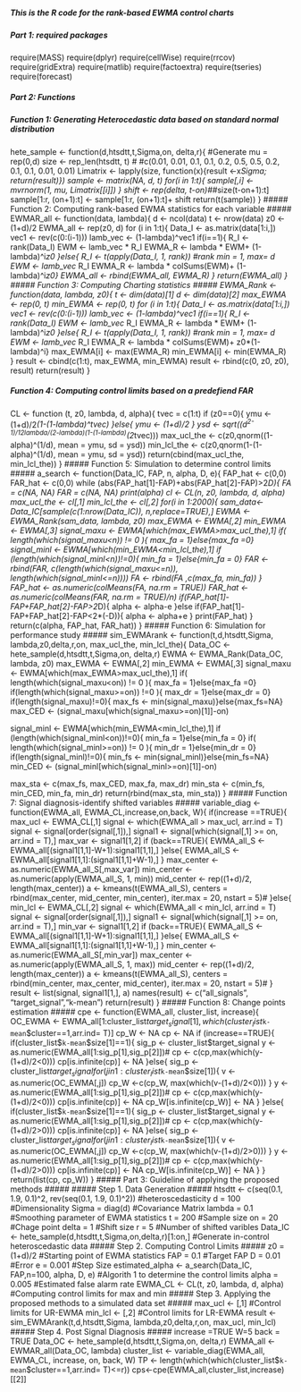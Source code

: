 ##### This is the R code for the rank-based EWMA control charts #####
##### Part 1: required packages ######
require(MASS) 
require(dplyr)
require(cellWise)
require(rrcov)
require(gridExtra)
require(matlib)
require(factoextra)
require(tseries)
require(forecast)

##### Part 2: Functions #####
##### Function 1: Generating Heterocedastic data based on standard normal distribution#####
hete_sample <- function(d,htsdtt,t,Sigma,on, delta,r){ #Generate 
  mu = rep(0,d)
  size <- rep_len(htsdtt, t) # #c(0.01, 0.01, 0.1, 0.1, 0.2, 0.5, 0.5,  0.2, 0.1, 0.1, 0.01, 0.01)
  Limatrix <- lapply(size, function(x){result <-x*Sigma; return(result)})
  sample <- matrix(NA, d, t)
  for(i in 1:t){
    sample[,i] <- mvrnorm(1, mu, Limatrix[[i]])
  }
  shift <- rep(delta, t-on)##*size(t-on+1):t]
  sample[1:r, (on+1):t] <- sample[1:r, (on+1):t]+ shift
  return(t(sample))
}
##### Function 2: Computing rank-based EWMA statistics for each variable #####
EWMAR_all <- function(data, lambda){
  d <- ncol(data)
  t <- nrow(data)
  z0 <- (1+d)/2
  EWMA_all <- rep(z0, d)
  for (i in 1:t){
    Data_I <- as.matrix(data[1:i,])
    vec1 <- rev(c(0:(i-1)))
    lamb_vec <- (1-lambda)^vec1
    if(i==1){
      R_I <- rank(Data_I)
      EWM <- lamb_vec * R_I
      EWMA_R <- lambda * EWM+ (1-lambda)^i*z0
      }else{ 
        R_I <- t(apply(Data_I, 1, rank)) #rank min = 1, max= d
        EWM <- lamb_vec * R_I
        EWMA_R <- lambda * colSums(EWM)+ (1-lambda)^i*z0}
    EWMA_all <- rbind(EWMA_all, EWMA_R)
    }
  return(EWMA_all)
} 
##### Function 3: Computing Charting statistics #####
EWMA_Rank <- function(data, lambda, z0){
  t <- dim(data)[1]
  d <- dim(data)[2]
  max_EWMA <- rep(0, t)
  min_EWMA <- rep(0, t)
  for (i in 1:t){
    Data_I <- as.matrix(data[1:i,])
    vec1 <- rev(c(0:(i-1)))
    lamb_vec <- (1-lambda)^vec1
    if(i==1){
      R_I <- rank(Data_I)
      EWM <- lamb_vec * R_I
      EWMA_R <- lambda * EWM+ (1-lambda)^i*z0
    }else{ 
      R_I <- t(apply(Data_I, 1, rank)) #rank min = 1, max= d
      EWM <- lamb_vec * R_I
      EWMA_R <- lambda * colSums(EWM)+ z0*(1-lambda)^i}
    max_EWMA[i] <- max(EWMA_R)
    min_EWMA[i] <- min(EWMA_R)
    }
  result <- cbind(c(1:t), max_EWMA, min_EWMA)
  result <- rbind(c(0, z0, z0), result)
  return(result)
}

##### Function 4: Computing control limits based on a predefiend FAR #####
CL <- function (t, z0, lambda, d, alpha){
  tvec = c(1:t)
  if (z0==0){
    ymu <- (1+d)/2*(1-(1-lambda)^tvec)
    }else{
      ymu <- (1+d)/2
      }
  ysd <- sqrt((d^2-1)/12*lambda/(2-lambda)*(1-(1-lambda)^(2*tvec)))
  max_ucl_the <- c(z0,qnorm((1-alpha)^(1/d), mean = ymu, sd = ysd))
  min_lcl_the <- c(z0,qnorm(1-(1-alpha)^(1/d), mean = ymu, sd = ysd))
  return(cbind(max_ucl_the, min_lcl_the))
  }
##### Function 5: Simulation to determine control limits #####
a_search <- function(Data_IC, FAP, n, alpha, D, e){
  FAP_hat <- c(0,0)
  FAR_hat <- c(0,0)
  while (abs(FAP_hat[1]-FAP)+abs(FAP_hat[2]-FAP)>2*D){
    FA = c(NA, NA)
    FAR = c(NA, NA)
    print(alpha)
    cl <- CL(n, z0, lambda, d, alpha)
    max_ucl_the <- cl[,1]
    min_lcl_the <- cl[,2]
    for(i in 1:2000){
      sam_data<-Data_IC[sample(c(1:nrow(Data_IC)),
                               n,replace=TRUE),]
      EWMA <- EWMA_Rank(sam_data, lambda, z0) 
      max_EWMA <- EWMA[,2]
      min_EWMA <- EWMA[,3]
      signal_maxu <- EWMA[which(max_EWMA>max_ucl_the),1]
      if( length(which(signal_maxu<n)) != 0 ){
        max_fa = 1}else{max_fa =0}
      signal_minl <- EWMA[which(min_EWMA<min_lcl_the),1]
      if (length(which(signal_minl<n))!=0){
        min_fa = 1}else{min_fa = 0}
      FAR <- rbind(FAR, c(length(which(signal_maxu<=n)), length(which(signal_minl<=n))))
      FA <- rbind(FA ,c(max_fa, min_fa))
      }
    FAP_hat <- as.numeric(colMeans(FA, na.rm = TRUE))
    FAR_hat <- as.numeric(colMeans(FAR, na.rm = TRUE)/n)
    if(FAP_hat[1]-FAP+FAP_hat[2]-FAP>2*D){
      alpha <- alpha-e
      }else if(FAP_hat[1]-FAP+FAP_hat[2]-FAP<2*(-D)){
        alpha <- alpha+e
        }
    print(FAP_hat)
    }
  return(c(alpha, FAP_hat, FAR_hat))
}
##### Function 6: Simulation for performance study #####
sim_EWMArank <- function(t,d,htsdtt,Sigma, lambda,z0,delta,r,on, max_ucl_the, min_lcl_the){
  Data_OC <- hete_sample(d,htsdtt,t,Sigma,on, delta,r) 
  EWMA <- EWMA_Rank(Data_OC, lambda, z0) 
  max_EWMA <- EWMA[,2]
  min_EWMA <- EWMA[,3]
  signal_maxu <- EWMA[which(max_EWMA>max_ucl_the),1]
  if( length(which(signal_maxu<on)) != 0 ){
    max_fa = 1}else{max_fa =0}
  if(length(which(signal_maxu>=on)) !=0 ){
    max_dr = 1}else{max_dr = 0}
  if(length(signal_maxu)!=0){
    max_fs <- min(signal_maxu)}else{max_fs=NA}
  max_CED <- (signal_maxu[which(signal_maxu>=on)[1]]-on)
  
  signal_minl <- EWMA[which(min_EWMA<min_lcl_the),1]
  if (length(which(signal_minl<on))!=0){
    min_fa = 1}else{min_fa = 0}
  if( length(which(signal_minl>=on)) != 0 ){
    min_dr = 1}else{min_dr = 0}
  if(length(signal_minl)!=0){
    min_fs <- min(signal_minl)}else{min_fs=NA}
  min_CED <- (signal_minl[which(signal_minl>=on)[1]]-on)
  
  max_sta <- c(max_fs, max_CED, max_fa, max_dr)
  min_sta <- c(min_fs, min_CED, min_fa, min_dr)
  return(rbind(max_sta, min_sta))
}
##### Function 7: Signal diagnosis-identify shifted variables #####
variable_diag <- function(EWMA_all, EWMA_CL,increase,on,back, W){
  if(increase ==TRUE){
  max_ucl <- EWMA_CL[,1]
  signal <- which(EWMA_all > max_ucl, arr.ind = T)
  signal <- signal[order(signal[,1]),]
  signal1 <- signal[which(signal[,1] >= on, arr.ind = T),]
  max_var <- signal1[1,2]
  if (back==TRUE){
    EWMA_all_S <- EWMA_all[(signal1[1,1]-W+1):signal1[1,1],]
    }else{
      EWMA_all_S <- EWMA_all[signal1[1,1]:(signal1[1,1]+W-1),]
      }
  max_center <- as.numeric(EWMA_all_S[,max_var])
  min_center <- as.numeric(apply(EWMA_all_S, 1, min))
  mid_center <- rep((1+d)/2, length(max_center))
  a <- kmeans(t(EWMA_all_S), centers = rbind(max_center, mid_center, min_center), iter.max = 20, nstart = 5)#
  }else{
    min_lcl <- EWMA_CL[,2]
    signal <- which(EWMA_all < min_lcl, arr.ind = T)
    signal <- signal[order(signal[,1]),]
    signal1 <- signal[which(signal[,1] >= on, arr.ind = T),]
    min_var <- signal1[1,2]
    if (back==TRUE){
      EWMA_all_S <- EWMA_all[(signal1[1,1]-W+1):signal1[1,1],]
      }else{
        EWMA_all_S <- EWMA_all[signal1[1,1]:(signal1[1,1]+W-1),]
        }
    min_center <- as.numeric(EWMA_all_S[,min_var])
    max_center <- as.numeric(apply(EWMA_all_S, 1, max))
    mid_center <- rep((1+d)/2, length(max_center))
    a <- kmeans(t(EWMA_all_S), centers = rbind(min_center, max_center, mid_center), iter.max = 20, nstart = 5)#
  }
  result <- list(signal, signal1[1,], a)
  names(result) <- c("all_signals", "target_signal","k-mean")
  return(result)
}
##### Function 8: Change points estimation ##### 
cpe <- function(EWMA_all, cluster_list, increase){
  OC_EWMA <- EWMA_all[1:cluster_list$target_signal[1], which(cluster_list$`k-mean`$cluster==1,arr.ind= T)]
  cp_W <- NA
  cp <- NA
  if (increase==TRUE){
    if(cluster_list$`k-mean`$size[1]==1){
    sig_p <- cluster_list$target_signal
    y <- as.numeric(EWMA_all[1:sig_p[1],sig_p[2]])#
    cp <- c(cp,max(which(y-(1+d)/2<0)))
    cp[is.infinite(cp)] <- NA 
    }else{
      sig_p <- cluster_list$target_signal
      for (j in 1:cluster_list$`k-mean`$size[1]){
        v <- as.numeric(OC_EWMA[,j])
        cp_W <-c(cp_W, max(which(v-(1+d)/2<0)))
        }
      y <- as.numeric(EWMA_all[1:sig_p[1],sig_p[2]])#
      cp <- c(cp,max(which(y-(1+d)/2<0)))
      cp[is.infinite(cp)] <- NA 
      cp_W[is.infinite(cp_W)] <- NA 
      }
  }else{
      if(cluster_list$`k-mean`$size[1]==1){
        sig_p <- cluster_list$target_signal
        y <- as.numeric(EWMA_all[1:sig_p[1],sig_p[2]])#
        cp <- c(cp,max(which(y-(1+d)/2>0)))
        cp[is.infinite(cp)] <- NA 
        }else{
          sig_p <- cluster_list$target_signal
          for (j in 1:cluster_list$`k-mean`$size[1]){
            v <- as.numeric(OC_EWMA[,j])
            cp_W <-c(cp_W, max(which(v-(1+d)/2>0)))
            }
          y <- as.numeric(EWMA_all[1:sig_p[1],sig_p[2]])#
          cp <- c(cp,max(which(y-(1+d)/2>0)))
          cp[is.infinite(cp)] <- NA 
          cp_W[is.infinite(cp_W)] <- NA 
        }
    }
  return(list(cp, cp_W))
}
##### Part 3: Guideline of applying the proposed methods #####
##### Step 1. Data Generation #####
htsdtt <- c(seq(0.1, 1.9, 0.1)^2, rev(seq(0.1, 1.9, 0.1)^2)) #heteroscedasticity
d = 100 #Dimensionality
Sigma = diag(d) #Covariance Matrix 
lambda = 0.1 #Smoothing parameter of EWMA statistics
t = 200 #Sample size 
on = 20 #Chage point
delta = 1 #Shift size
r = 5 #Number of shifted varibles
Data_IC <- hete_sample(d,htsdtt,t,Sigma,on,delta,r)[1:on,] #Generate in-control heteroscedastic data  
##### Step 2. Computing Control Limits #####
z0 = (1+d)/2 #Starting point of EWMA statistics
FAP = 0.1 #Target FAP
D = 0.01 #Error
e = 0.001 #Step Size
estimated_alpha <- a_search(Data_IC, FAP,n=100, alpha, D, e) #Algorith 1 to determine the control limits
alpha = 0.005 #Estimated false alarm rate
EWMA_CL <- CL(t, z0, lambda, d, alpha) #Computing control limits for max and min 
##### Step 3. Applying the proposed methods to a simulated data set #####
max_ucl <- [,1] #Control limits for UR-EWMA
min_lcl <- [,2] #Control limits for LR-EWMA
result <- sim_EWMArank(t,d,htsdtt,Sigma, lambda,z0,delta,r,on, max_ucl, min_lcl)
##### Step 4. Post Signal Diagnosis #####
increase =TRUE 
W=5
back = TRUE
Data_OC <- hete_sample(d,htsdtt,t,Sigma,on, delta,r)
EWMA_all <- EWMAR_all(Data_OC, lambda)
cluster_list <- variable_diag(EWMA_all, EWMA_CL, increase, on, back, W)
TP <- length(which(which(cluster_list$`k-mean`$cluster==1,arr.ind= T)<=r))
cps<-cpe(EWMA_all,cluster_list,increase)[[2]]
